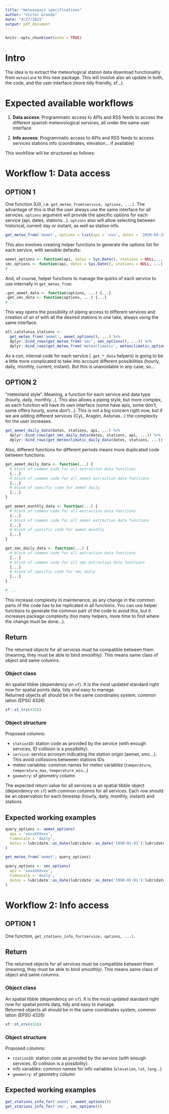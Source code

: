 ```yaml
---
title: "meteospain specifications"
author: "Víctor Granda"
date: "4/27/2021"
output: pdf_document
---
```


```r
knitr::opts_chunk$set(echo = TRUE)
```

# Intro

The idea is to extract the meteorlogical station data download functionality from `meteoland` to this
new package. This will involve also an update in both, the code, and the user interface (more tidy friendly,
sf...).

# Expected available workflows

  1. **Data access**: Programmatic access to APIs and RSS feeds to access the different spanish meteorological
  services, all under the same user interface
  
  1. **Info access**: Programmatic access to APIs and RSS feeds to access services stations info (coordinates,
  elevation... if available)

This workflow will be structured as follows:

# Workflow 1: Data access

## OPTION 1

One function (UI), i.e. `get_meteo_from(service, options, ...)`. The advantage of this is that the user
always use the same interface for all services. `options` argument will provide the specific options for
each service (api, dates, stations...). `options` also will allow selecting between historical, current day
or instant, as well as station info.

```r
get_meteo_from('aemet', options = list(api = 'xxx', dates = '2020-04-25', stations = 'X234'), ...)
```

This also involves creating helper functions to generate the options list for each service, with sensible
defaults:

```r
aemet_options <- function(api, dates = Sys.Date(), stations = NULL, ...) {...}
smc_options <- function(api, dates = Sys.Date(), stations = NULL, ...) {...}
# ...
```

And, of course, helper functions to manage the quirks of each service to use internally in `get_meteo_from`:

```r
.get_aemet_data <- function(options, ...) {...}
.get_smc_data <- function(options, ...) {...}
# ...
```

This way opens the possibility of piping access to different services and creation of an sf with all the 
desired stations in one take, always using the same interface.

```r
all_catalonia_stations <-
  get_meteo_from('aemet', aemet_options(), ...) %>%
  dplyr::bind_rows(get_meteo_from('smc', smc_options(), ...)) %>%
  dplyr::bind_rows(get_meteo_from('meteoclimatic', meteoclimatic_options(), ...))
```

As a con, internal code for each service (`.get_*_data` helpers) is going to be a little more complicated
to take into account different possibilities (hourly, daily, monthly, current, instant). But this is
unavoidable in any case, so...

## OPTION 2

"meteoland style". Meaning, a function for each service and data type (hourly, daily, monthly...). This also
allows a piping style, but more complex, as each function will have its own interface (some have apis,
some don't, some offers hourly, some don't...). This is not a big concern right now, but if we are adding
different services (CyL, Aragón, Asturias...) the complexity for the user increases.

```r
get_aemet_daily_data(dates, stations, api, ...) %>%
  dplyr::bind_rows(get_smc_daily_data(dates, stations, api, ...)) %>%
  dplyr::bind_rows(get_meteoclimatic_daily_data(dates, stations, ...))
```

Also, different functions for different periods means more duplicated code between functions:

```r
get_aemet_daily_data <- function(...) {
  # block of common code for all extraction data functions
  {...}
  # block of common code for all aemet extraction data functions
  {...}
  # block of specific code for aemet daily
  {...}
}

get_aemet_monthly_data <- function(...) {
  # block of common code for all extraction data functions
  {...}
  # block of common code for all aemet extraction data functions
  {...}
  # block of specific code for aemet monthly
  {...}
}

get_smc_daily_data <- function(...) {
  # block of common code for all extraction data functions
  {...}
  # block of common code for all smc extraction data functions
  {...}
  # block of specific code for smc daily
  {...}
}

# ...
```

This increase complexity in maintenance, as any change in the common parts of the code has to be replicated
in all functions. You can use helper functions to generate the common part of the code to avoid this, but
it increases package complexity (too many helpers, more time to find where the change must be done...).

## Return

The returned objects for all services must be compatible between them (meaning, they must be able to bind
smoothly). This means same class of object and same columns.  

### Object class

An spatial tibble (dependency on `sf`). It is the most updated standard right now for spatial points data,
tidy and easy to manage.  
Returned objects all should be in the same coordinates system, common latlon (EPSG 4326)

```r
sf::st_crs(4326)
```

### Object structure

Proposed columns:

  - `stationID`: station code as provided by the service (with enough services, ID collision is a possibility).
  - `service`: service acronym indicating the station origin (aemet, smc...). This avoid collissions betweeen
  stations IDs
  - meteo variables: common names for meteo variables (`temperature`, `temperature_max`, `temperature_min`...)
  - `geometry`: sf geometry column



The expected return value for all services is an spatial tibble object (dependency on `sf`) with common
columns for all services. Each row should be an observation for each timestep (hourly, daily, monthly, instant)
and stations.

## Expected working examples

```r
query_options <- aemet_options(
  api = 'xxxxXXXxxx',
  timescale = 'daily',
  dates = lubridate::as_date(lubridate::as_date('1990-01-01'):lubridate::as_date('2020-12-31'))
)

get_meteo_from('aemet', query_options)

query_options <- smc_options(
  api = 'xxxxXXXxxx',
  timescale = 'daily',
  dates = lubridate::as_date(lubridate::as_date('1990-01-01'):lubridate::as_date('2020-12-31'))
)
```

# Workflow 2: Info access

## OPTION 1

One function, `get_stations_info_for(service, options, ...)`.

## Return

The returned objects for all services must be compatible between them (meaning, they must be able to bind
smoothly). This means same class of object and same columns.  

### Object class

An spatial tibble (dependency on `sf`). It is the most updated standard right now for spatial points data,
tidy and easy to manage.  
Returned objects all should be in the same coordinates system, common latlon (EPSG 4326)

```r
sf::st_crs(4326)
```

### Object structure

Proposed columns:

  - `stationID`: station code as provided by the service (with enough services, ID collision is a possibility).
  - info variables: common names for info variables (`elevation`, `lat`, `long`...)
  - `geometry`: sf geometry column


## Expected working examples

```r
get_stations_info_for('aemet', aemet_options())
get_stations_info_for('smc', smc_options())
```

